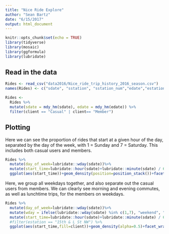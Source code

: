 ```yaml
---
title: "Nice Ride Explore"
author: "Sean Bartz"
date: "6/15/2017"
output: html_document
---
```


```r
knitr::opts_chunk$set(echo = TRUE)
library(tidyverse)
library(mosaic)
library(ggformula)
library(lubridate)
```

## Read in the data

```r
Rides <- read_csv("data2016/Nice_ride_trip_history_2016_season.csv")
names(Rides) <- c("sdate", "sstation", "sstation_num","edate","estation","estation_num","duration","client")

Rides <-
  Rides %>%
  mutate(sdate = mdy_hm(sdate), edate = mdy_hm(edate)) %>%
  filter(client == "Casual" | client== "Member")
```

## Plotting

Here we can see the proportion of rides that start at a given hour of the day, separated by the day of the week, with 1 = Sunday and 7 = Saturday. This includes both casual users and members.

```r
Rides %>%
  mutate(day_of_week=lubridate::wday(sdate))%>%
  mutate(start_time=lubridate::hour(sdate)+lubridate::minute(sdate) / 60) %>%
  ggplot(aes(start_time))+geom_density(position=position_stack())+facet_wrap(~day_of_week)
```

Here, we group all weekdays together, and also separate out the casual users from members. We can clearly see morning and evening commutes, as well as lunchtime trips, for the members on weekdays.

```r
Rides %>%
  mutate(day_of_week=lubridate::wday(sdate))%>%
  mutate(wday = ifelse(lubridate::wday(sdate) %in% c(1,7), "weekend", "weekday"))%>%
  mutate(start_time=lubridate::hour(sdate)+lubridate::minute(sdate) / 60) %>%
  #filter(estation == "15th & L St NW") %>%
  ggplot(aes(start_time,fill=client))+geom_density(alpha=0.5)+facet_wrap(~wday)
```